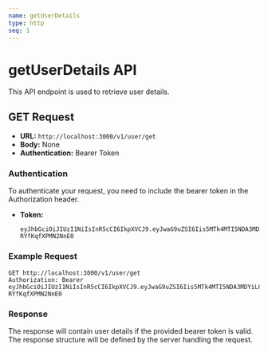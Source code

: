 ```yaml
---
name: getUserDetails
type: http
seq: 1
---
```


# getUserDetails API

This API endpoint is used to retrieve user details.

## GET Request

- **URL:** `http://localhost:3000/v1/user/get`
- **Body:** None
- **Authentication:** Bearer Token

### Authentication

To authenticate your request, you need to include the bearer token in the Authorization header.

- **Token:**
  ```
  eyJhbGciOiJIUzI1NiIsInR5cCI6IkpXVCJ9.eyJwaG9uZSI6Iis5MTk4MTI5NDA3MDYiLCJ1aWQiOiJhZnJ3dXZkXzFqIn0.se2WRRJhST9uvOyhTwunvJiiMYD-RYfKqfXPMN2NnE0
  ```

### Example Request

```http
GET http://localhost:3000/v1/user/get
Authorization: Bearer eyJhbGciOiJIUzI1NiIsInR5cCI6IkpXVCJ9.eyJwaG9uZSI6Iis5MTk4MTI5NDA3MDYiLCJ1aWQiOiJhZnJ3dXZkXzFqIn0.se2WRRJhST9uvOyhTwunvJiiMYD-RYfKqfXPMN2NnE0
```

### Response

The response will contain user details if the provided bearer token is valid. The response structure will be defined by the server handling the request.